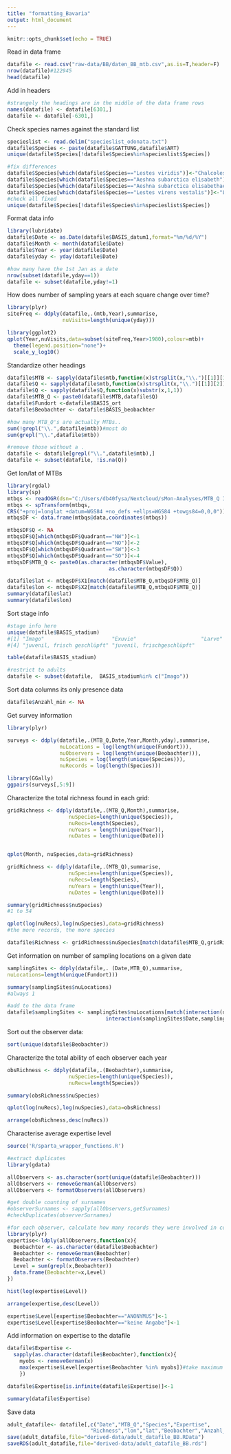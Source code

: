 ```yaml
---
title: "formatting_Bavaria"
output: html_document
---
```


```r

knitr::opts_chunk$set(echo = TRUE)

```

Read in data frame

```r

datafile <- read.csv("raw-data/BB/daten_BB_mtb.csv",as.is=T,header=F)
nrow(datafile)#122945
head(datafile)

```

Add in headers

```r

#strangely the headings are in the middle of the data frame rows
names(datafile) <- datafile[6301,]
datafile <- datafile[-6301,]

```

Check species names against the standard list

```r
specieslist <- read.delim("specieslist_odonata.txt")
datafile$Species <- paste(datafile$GATTUNG,datafile$ART)
unique(datafile$Species[!datafile$Species%in%specieslist$Species])

#fix differences
datafile$Species[which(datafile$Species=="Lestes viridis")]<-"Chalcolestes viridis"
datafile$Species[which(datafile$Species=="Aeshna subarctica elisabeth")]<-"Aeshna subarctica"
datafile$Species[which(datafile$Species=="Aeshna subarctica elisabethae")]<-"Aeshna subarctica"
datafile$Species[which(datafile$Species=="Lestes virens vestalis")]<-"Lestes virens"
#check all fixed
unique(datafile$Species[!datafile$Species%in%specieslist$Species])

```

Format data info

```r

library(lubridate)
datafile$Date <- as.Date(datafile$BASIS_datum1,format="%m/%d/%Y")
datafile$Month <- month(datafile$Date)
datafile$Year <- year(datafile$Date)
datafile$yday <- yday(datafile$Date)

#how many have the 1st Jan as a date
nrow(subset(datafile,yday==1))
datafile <- subset(datafile,yday!=1)

```

How does number of sampling years at each square change over time?

```r

library(plyr)
siteFreq <- ddply(datafile,.(mtb,Year),summarise,
                  nuVisits=length(unique(yday)))

library(ggplot2)
qplot(Year,nuVisits,data=subset(siteFreq,Year>1980),colour=mtb)+
  theme(legend.position="none")+
  scale_y_log10()

```

Standardize other headings

```r

datafile$MTB <- sapply(datafile$mtb,function(x)strsplit(x,"\\.")[[1]][1])
datafile$Q <- sapply(datafile$mtb,function(x)strsplit(x,"\\.")[[1]][2])
datafile$Q <- sapply(datafile$Q,function(x)substr(x,1,1))
datafile$MTB_Q <- paste0(datafile$MTB,datafile$Q)
datafile$Fundort <-datafile$BASIS_ort
datafile$Beobachter <- datafile$BASIS_beobachter 

#how many MTB_Q's are actually MTBs..
sum(!grepl("\\.",datafile$mtb))#most do
sum(grepl("\\.",datafile$mtb))

#remove those without a .
datafile <- datafile[grepl("\\.",datafile$mtb),]
datafile <- subset(datafile, !is.na(Q))

```

Get lon/lat of MTBs

```r

library(rgdal)
library(sp)
mtbqs <- readOGR(dsn="C:/Users/db40fysa/Nextcloud/sMon-Analyses/MTB_Q Informations/MTBQ_shapefile",layer="MTBQ_25833")
mtbqs <- spTransform(mtbqs,
CRS("+proj=longlat +datum=WGS84 +no_defs +ellps=WGS84 +towgs84=0,0,0"))
mtbqsDF <- data.frame(mtbqs@data,coordinates(mtbqs))

mtbqsDF$Q <- NA
mtbqsDF$Q[which(mtbqsDF$Quadrant=="NW")]<-1
mtbqsDF$Q[which(mtbqsDF$Quadrant=="NO")]<-2
mtbqsDF$Q[which(mtbqsDF$Quadrant=="SW")]<-3
mtbqsDF$Q[which(mtbqsDF$Quadrant=="SO")]<-4
mtbqsDF$MTB_Q <- paste0(as.character(mtbqsDF$Value),
                                 as.character(mtbqsDF$Q))

datafile$lat <- mtbqsDF$X1[match(datafile$MTB_Q,mtbqsDF$MTB_Q)]
datafile$lon <- mtbqsDF$X2[match(datafile$MTB_Q,mtbqsDF$MTB_Q)]
summary(datafile$lat)
summary(datafile$lon)

```


Sort stage info
```r

#stage info here
unique(datafile$BASIS_stadium)
#[1] "Imago"                      "Exuvie"                     "Larve"                     
#[4] "juvenil, frisch geschlüpft" "juvenil, frischgeschlüpft" 

table(datafile$BASIS_stadium)

#restrict to adults
datafile <- subset(datafile,  BASIS_stadium%in% c("Imago"))


```


Sort data columns
its only presence data

```r

datafile$Anzahl_min <- NA

```

Get survey information

```r

library(plyr)

surveys <- ddply(datafile,.(MTB_Q,Date,Year,Month,yday),summarise,
                 nuLocations = log(length(unique(Fundort))),
                 nuObservers = log(length(unique(Beobachter))),
                 nuSpecies = log(length(unique(Species))),
                 nuRecords = log(length(Species)))

library(GGally)
ggpairs(surveys[,5:9])


```

Characterize the total richness found in each grid:

```r


gridRichness <- ddply(datafile,.(MTB_Q,Month),summarise,
                    nuSpecies=length(unique(Species)),
                    nuRecs=length(Species),
                    nuYears = length(unique(Year)),
                    nuDates = length(unique(Date)))


qplot(Month, nuSpecies,data=gridRichness)

gridRichness <- ddply(datafile,.(MTB_Q),summarise,
                    nuSpecies=length(unique(Species)),
                    nuRecs=length(Species),
                    nuYears = length(unique(Year)),
                    nuDates = length(unique(Date)))

summary(gridRichness$nuSpecies)
#1 to 54

qplot(log(nuRecs),log(nuSpecies),data=gridRichness)
#the more records, the more species

datafile$Richness <- gridRichness$nuSpecies[match(datafile$MTB_Q,gridRichness$MTB_Q)]

```


Get information on number of sampling locations on a given date

```r

samplingSites <- ddply(datafile,. (Date,MTB_Q),summarise,
nuLocations=length(unique(Fundort)))

summary(samplingSites$nuLocations)
#always 1

#add to the data frame
datafile$samplingSites <- samplingSites$nuLocations[match(interaction(datafile$Date,datafile$MTB_Q),
                                interaction(samplingSites$Date,samplingSites$MTB_Q))]

```

Sort out the observer data:

```r

sort(unique(datafile$Beobachter))

```

Characterize the total ability of each observer each year

```r

obsRichness <- ddply(datafile,.(Beobachter),summarise,
                    nuSpecies=length(unique(Species)),
                    nuRecs=length(Species))

summary(obsRichness$nuSpecies)

qplot(log(nuRecs),log(nuSpecies),data=obsRichness)

arrange(obsRichness,desc(nuRecs))

```

Characterise average expertise level

```r


source('R/sparta_wrapper_functions.R')

#extract duplicates
library(gdata)

allObservers <- as.character(sort(unique(datafile$Beobachter)))
allObservers <- removeGerman(allObservers)
allObservers <- formatObservers(allObservers)

#get double counting of surnames
#observerSurnames <- sapply(allObservers,getSurnames)
#checkDuplicates(observerSurnames)

#for each observer, calculate how many records they were involved in collecting
library(plyr)
expertise<-ldply(allObservers,function(x){
  Beobachter <- as.character(datafile$Beobachter)
  Beobachter <- removeGerman(Beobachter)
  Beobachter <- formatObservers(Beobachter)
  Level = sum(grepl(x,Beobachter))
  data.frame(Beobachter=x,Level)
})

hist(log(expertise$Level))  

arrange(expertise,desc(Level))

expertise$Level[expertise$Beobachter=="ANONYMUS"]<-1
expertise$Level[expertise$Beobachter=="keine Angabe"]<-1

```

Add information on expertise to the datafile

```r

datafile$Expertise <-
  sapply(as.character(datafile$Beobachter),function(x){
    myobs <- removeGerman(x)
    max(expertise$Level[expertise$Beobachter %in% myobs])#take maximum level when there is a group of observers
    })

datafile$Expertise[is.infinite(datafile$Expertise)]<-1

summary(datafile$Expertise)

```


Save data

```r

adult_datafile<- datafile[,c("Date","MTB_Q","Species","Expertise",
                           "Richness","lon","lat","Beobachter","Anzahl_min")]
save(adult_datafile,file="derived-data/adult_datafile_BB.RData")
saveRDS(adult_datafile,file="derived-data/adult_datafile_BB.rds")

```

